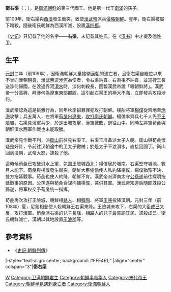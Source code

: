 {{朝鮮半島君王
|名稱=衛右渠
|衛氏代數=3
|前任=衛某（史失其名）
|畫像=
|說明=
|在位=約前2世紀—前108年
|年號=
|姓名=衛右渠
|封號=朝鮮王
|字=
|號=
|別名=
|出生年=前163年
|立世子=
|逝世年=前108年
|廟號=
|諡號=
|陵墓=
|父親=衛某（史失其名，衛滿朝鮮第二代王）
|母親=
|嫡母=
|皇后=
|王后=
|王妃=
|妃=
|嬪=
|宮主=
|翁主=
|貴人=
|昭儀=
|昭容=
|昭媛=
|淑儀=
|淑容=
|淑媛=
|尚宮=
|尚寢=
|內人=
|宮人=
|位號不明=
|兄弟=
|姊妹=
|嫡兄弟=
|嫡姊妹=
|庶兄弟=
|庶姊妹=
|同胞兄弟=
|同胞姊妹=
|異母兄弟=
|異母姊妹=
|嫡子=衛長（一作[[衛長降|衛長降]]）
|庶子=
|嫡女=
|庶女=
|注釋=
}}
'''衛右渠'''（{{kor|k=위우거|hanja=衛右渠|rm=Wi Ugeo}}；{{bd|？||前108年||catIdx=W}}），是[[衛滿朝鮮|衛滿朝鮮]]的第三代國王。他是第一代王[[衛滿|衛滿]]的孫子。

前109年，衛右渠與[[西漢|西漢]]發生衝突，致使[[漢武帝|漢武帝]]派兵[[漢滅朝鮮之戰|侵略朝鮮]]。翌年，衛右渠被屬下暗殺，隨後衛氏朝鮮為西漢所滅，設置[[漢四郡|漢四郡]]。

《[[史记|史记]]》只记载了他的名字——'''右渠'''，未记载其姓氏，在《[[汉书|汉书]]》中才提及他姓卫。

== 生平 ==
[[元封_(西汉)|元封]]二年（前109年），因衛滿朝鮮大量接納[[漢朝|漢朝]]的流亡者，且衛右渠自繼位以來不曾向漢朝[[朝貢|朝貢]]，[[漢武帝|漢武帝]]遣[[涉何|涉何]]為使者，令右渠納貢。右渠拒不納貢，並遣裨王長送涉何歸國。在渡過界河[[浿水|浿水]]時，涉何刺殺長，回報漢武帝說「殺朝鮮將」。漢武帝十分高興，拜涉何為遼東東部都尉。這引起右渠王的極大不滿，立即發兵攻殺涉何。

漢武帝認為這是挑釁行為，同年秋季招募罪犯攻打朝鮮。樓船將軍[[楊僕|楊僕]]從齊地至[[渤海|渤海]]攻擊；兵五萬人，左將軍[[荀彘|荀彘]]出[[遼東|遼東]]，[[漢滅朝鮮之戰|攻打衛氏朝鮮]]。楊僕率齊兵七千人先至[[王險城|王險城]]，右渠見漢軍兵少，於是出城攻擊，漢軍戰敗，退往山中。同時左將軍荀彘與朝鮮浿水西軍作戰也未能取勝。

漢武帝見作戰不利，派[[衛山|衛山]]前往見右渠王。右渠王准备派太子入朝。衛山與荀彘懷疑是奸計，令前往汉朝途中的卫太子繳械；於是太子不渡浿水，直接回國了。衛山回到漢朝，武帝大怒，誅殺了他。

這時候荀彘已攻破浿水上軍，包圍王險城西北；楊僕居於城南。右渠堅守城池，數月未能下。荀彘與楊僕發生衝突，朝鮮大臣偷偷使人私約降楊僕，楊僕猶豫不決，雙方拖延戰事。荀彘也使人約降，朝鮮不肯。漢武帝派濟南太守[[公孫遂|公孫遂]]前往探明拖延戰事的原因。公孫遂與荀彘合謀拘捕楊僕，兼併其軍。漢武帝知道后随即誅殺公孫遂，将军权交予荀彘统一指挥。

荀彘再次攻打王險城，朝鮮相[[路人_(衛氏朝鮮)|路人]]、相[[韓陶|韓陶]]、將軍[[王唊|王唊]]投降漢朝。元封三年（前108年）夏，尼谿相[[尼谿相參|參]]使人殺朝鮮王右渠來降。王險城未攻下，右渠的大臣[[成巳|成巳]]又反，攻打漢軍。[[荀彘|荀彘]]派右渠的兒子[[衛長|長降]]、相路人的兒子[[路最|最]]告諭其民，誅殺成巳。衛氏朝鮮滅亡，漢朝以其地設置[[乐浪郡|乐浪郡]]等。

==參考資料==
*《[[s:史記/卷115|史記·朝鮮列傳]]》
{{start box}}
|-style="text-align: center; background: #FFE4E1;"
|align="center" colspan="3"|'''衛右渠'''
{{s-before|衛某（史失其名）}}
{{s-title|[[朝鮮半島君主列表#衛氏朝鮮|衛氏朝鮮國王]]|前129年—前108年}}
{{s-none|衛氏朝鮮滅亡，改為[[漢四郡|漢四郡]]}}
{{end box}}
{{衛氏朝鮮君主}}

[[Category:朝鲜半岛君主|W]]
[[Category:卫满朝鲜君主|Category:卫满朝鲜君主]]
[[Category:朝鲜半岛华人|Category:朝鲜半岛华人]]
[[Category:末代帝王|Category:末代帝王]]
[[Category:朝鮮半島遇刺身亡者|Category:朝鮮半島遇刺身亡者]]
[[Category:衛滿朝鮮人|Category:衛滿朝鮮人]]